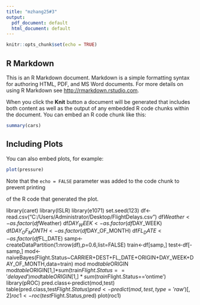 ---
title: "mzhang25#3"
output:
  pdf_document: default
  html_document: default
---

```{r setup, include=FALSE}
knitr::opts_chunk$set(echo = TRUE)
```

## R Markdown

This is an R Markdown document. Markdown is a simple formatting syntax for authoring HTML, PDF, and MS Word documents. For more details on using R Markdown see <http://rmarkdown.rstudio.com>.

When you click the **Knit** button a document will be generated that includes both content as well as the output of any embedded R code chunks within the document. You can embed an R code chunk like this:

```{r cars}
summary(cars)
```

## Including Plots

You can also embed plots, for example:

```{r pressure, echo=FALSE}
plot(pressure)
```

Note that the `echo = FALSE` parameter was added to the code chunk to prevent printing 

of the R code that generated the plot.


library(caret)
library(ISLR)
library(e1071)
set.seed(123)
df<-read.csv("C:/Users/Administrator/Desktop/FlightDelays.csv")
df$Weather<-as.factor(df$Weather)
df$DAY_WEEK<-as.factor(df$DAY_WEEK)
df$DAY_OF_MONTH<-as.factor(df$DAY_OF_MONTH)
df$FL_DATE<-as.factor(df$FL_DATE)
samp<-createDataPartition(1:nrow(df),p=0.6,list=FALSE)
train<-df[samp,]
test<-df[-samp,]
mod<-naiveBayes(Flight.Status~CARRIER+DEST+FL_DATE+ORIGIN+DAY_WEEK+DAY_OF_MONTH,data=train)
mod
mod$table$ORIGIN
mod$table$ORIGIN[1,]*sum(train$Flight.Status=='delayed')
mod$table$ORIGIN[1,]*sum(train$Flight.Status=='ontime')
library(pROC)
pred.class<-predict(mod,test)
table(pred.class,test$Flight.Status)
pred<-predict(mod,test,type='raw')[,2]
roc1<-roc(test$Flight.Status,pred)
plot(roc1)
